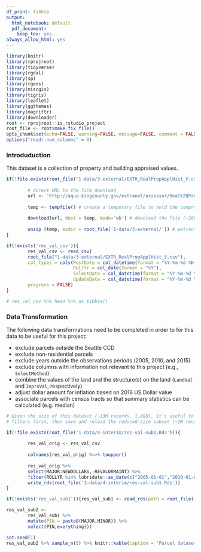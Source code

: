 ```yaml
---
df_print: tibble
output:
  html_notebook: default
  pdf_document:
    keep_tex: yes
always_allow_html: yes
---
```


```r
library(knitr)
library(rprojroot)
library(tidyverse)
library(rgdal)
library(sp)
library(rgeos)
library(miscgis)
library(tigris)
library(leaflet)
library(ggthemes)
library(magrittr)
library(downloader)
root <- rprojroot::is_rstudio_project
root_file <- root$make_fix_file()
opts_chunk$set(echo=FALSE, warning=FALSE, message=FALSE, comment = FALSE)
options("readr.num_columns" = 0)
```

### Introduduction

This dataset is a collection of property and building appraised values.

```r

if(!file.exists(root_file('1-data/3-external/EXTR_RealPropApplHist_V.csv'))){
        
        # direct URL to the file download
        url <- 'http://aqua.kingcounty.gov/extranet/assessor/Real%20Property%20Appraisal%20History.zip' 
        
        temp <- tempfile() # create a temporary file to hold the compressed download
        
        download(url, dest = temp, mode='wb') # download the file (~260MB)
        
        unzip (temp, exdir = root_file('1-data/3-external/')) # extract the file to the project folder
}

if(!exists('res_val_csv')){
        res_val_csv <- read_csv(
        root_file("1-data/3-external/EXTR_RealPropApplHist_V.csv"),
        col_types = cols(PostDate = col_datetime(format = "%Y-%m-%d %H:%M:%S"),
                         RollYr = col_date(format = "%Y"),
                         SelectDate = col_datetime(format = "%Y-%m-%d %H:%M:%S"),
                         UpdateDate = col_datetime(format = "%Y-%m-%d %H:%M:%S")),
        progress = FALSE)
}

# res_val_csv %>% head %>% as_tibble()

```

### Data Transformation
The following data transformations need to be completed in order to for this data to be useful for this project:

  * exclude parcels outside the Seattle CCD
  * exclude non-residential parcels
  * exclude years outside the observations periods (2005, 2010, and 2015)
  * exclude columns with information not relevant to this project (e.g., `SelectMethod`)
  * combine the values of the land and the structure(s) on the land (`LandVal` and `ImprsVal`, respectively)
  * adjust dollar amount for inflation based on 2016 US Dollar value
  * associate parcels with census tracts so that summary statistics can be calculated (e.g. median)


```r

# Given the size of this dataset (~13M records, 1.8GB), it's useful to perform the simplest 
# filters first, then save and reload the reduced-size subset (~2M records, 89MB).

if(!file.exists(root_file('1-data/4-interim/res-val-sub1.Rds'))){
        
        res_val_orig <- res_val_csv
        
        colnames(res_val_orig) %<>% toupper()
        
        res_val_orig %>% 
        select(MAJOR:NEWDOLLARS,-REVALORMAINT) %>% 
        filter(ROLLYR %in% lubridate::as_date(c("2005-01-01","2010-01-01","2015-01-01"))) %>% 
        write_rds(root_file('1-data/4-interim/res-val-sub1.Rds'))
}

if(!exists('res_val_sub1')){res_val_sub1 <- read_rds(path = root_file('1-data/4-interim/res-val-sub1.Rds'))}

res_val_sub2 <- 
        res_val_sub1 %>% 
        mutate(PIN = paste0(MAJOR,MINOR)) %>% 
        select(PIN,everything())

set.seed(1)
res_val_sub2 %>% sample_n(5) %>% knitr::kable(caption = 'Parcel dataset attributes (5 randomly selected rows)',booktabs = TRUE)



```



